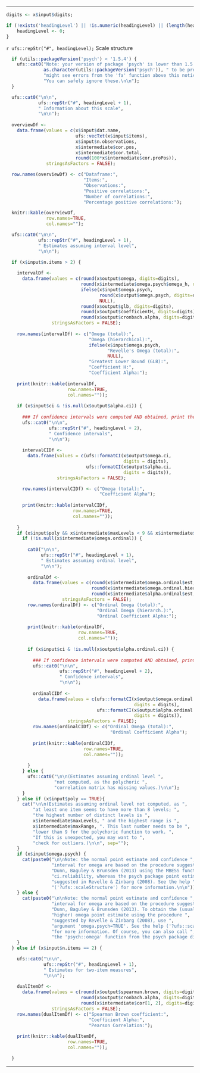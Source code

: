 
------

<div style="display:block;clear:both;" class="scale-structure-start"></div>

```{r,eval=TRUE, echo=FALSE}

digits <- x$input$digits;

if (!exists('headingLevel') || !is.numeric(headingLevel) || (length(headingLevel) != 1)) {
	headingLevel <- 0;
}

```

`r ufs::repStr("#", headingLevel);` Scale structure

```{r, echo=echoPartial, results='asis'}

  if (utils::packageVersion('psych') < '1.5.4') {
    ufs::cat0("Note: your version of package 'psych' is lower than 1.5.4 (",
              as.character(utils::packageVersion('psych')), " to be precise). This means that you ",
              "might see errors from the 'fa' function above this notice. ",
              "You can safely ignore these.\n\n");
  }

  ufs::cat0("\n\n",
            ufs::repStr("#", headingLevel + 1),
            " Information about this scale",
            "\n\n");
  
  overviewDf <-
    data.frame(values = c(x$input$dat.name,
                          ufs::vecTxt(x$input$items),
                          x$input$n.observations,
                          x$intermediate$cor.pos,
                          x$intermediate$cor.total,
                          round(100*x$intermediate$cor.proPos)),
               stringsAsFactors = FALSE);

  row.names(overviewDf) <- c("Dataframe:",
                             "Items:",
                             "Observations:",
                             "Positive correlations:",
                             "Number of correlations:",
                             "Percentage positive correlations:");

  knitr::kable(overviewDf,
               row.names=TRUE,
               col.names="");

  ufs::cat0("\n\n",
            ufs::repStr("#", headingLevel + 1),
            " Estimates assuming interval level",
            "\n\n");

  if (x$input$n.items > 2) {
    
    intervalDf <-
      data.frame(values = c(round(x$output$omega, digits=digits),
                            round(x$intermediate$omega.psych$omega_h, digits=digits),
                            ifelse(x$input$omega.psych,
                                   round(x$output$omega.psych, digits=digits),
                                   NULL),
                            round(x$output$glb, digits=digits),
                            round(x$output$coefficientH, digits=digits),
                            round(x$output$cronbach.alpha, digits=digits)),
                 stringsAsFactors = FALSE);
  
    row.names(intervalDf) <- c("Omega (total):",
                               "Omega (hierarchical):",
                               ifelse(x$input$omega.psych,
                                      "Revelle's Omega (total):",
                                      NULL),
                               "Greatest Lower Bound (GLB):",
                               "Coefficient H:",
                               "Coefficient Alpha:");
  
    print(knitr::kable(intervalDf,
                       row.names=TRUE,
                       col.names=""));
        
    if (x$input$ci & !is.null(x$output$alpha.ci)) {
      
      ### If confidence intervals were computed AND obtained, print them
      ufs::cat0("\n\n",
                ufs::repStr("#", headingLevel + 2),
                " Confidence intervals",
                "\n\n");
      
      intervalCIDf <-
        data.frame(values = c(ufs::formatCI(x$output$omega.ci,
                                            digits = digits),
                              ufs::formatCI(x$output$alpha.ci,
                                            digits = digits)),
                   stringsAsFactors = FALSE);

      row.names(intervalCIDf) <- c("Omega (total):",
                                   "Coefficient Alpha");
      
      print(knitr::kable(intervalCIDf,
                         row.names=TRUE,
                         col.names=""));
      
    }
    if (x$input$poly && x$intermediate$maxLevels < 9 && x$intermediate$maxRange < 9) {
      if (!is.null(x$intermediate$omega.ordinal)) {
        
        cat0("\n\n",
             ufs::repStr("#", headingLevel + 1),
             " Estimates assuming ordinal level",
             "\n\n");
        
        ordinalDf <-
          data.frame(values = c(round(x$intermediate$omega.ordinal$est, digits=digits),
                                round(x$intermediate$omega.ordinal.hierarchical$est, digits=digits),
                                round(x$intermediate$alpha.ordinal$est, digits=digits)),
                     stringsAsFactors = FALSE);
        row.names(ordinalDf) <- c("Ordinal Omega (total):",
                                  "Ordinal Omega (hierarch.):",
                                  "Ordinal Coefficient Alpha:");
          
        print(knitr::kable(ordinalDf,
                           row.names=TRUE,
                           col.names=""));
        
        if (x$input$ci & !is.null(x$output$alpha.ordinal.ci)) {
              
          ### If confidence intervals were computed AND obtained, print them
          ufs::cat0("\n\n",
                    ufs::repStr("#", headingLevel + 2),
                    " Confidence intervals",
                    "\n\n");
          
          ordinalCIDf <-
            data.frame(values = c(ufs::formatCI(x$output$omega.ordinal.ci,
                                                digits = digits),
                                  ufs::formatCI(x$output$alpha.ordinal.ci,
                                                digits = digits)),
                       stringsAsFactors = FALSE);
          row.names(ordinalCIDf) <- c("Ordinal Omega (total):",
                                       "Ordinal Coefficient Alpha");
          
          print(knitr::kable(ordinalCIDf,
                             row.names=TRUE,
                             col.names=""));
          
        }
      } else {
        ufs::cat0("\n\n(Estimates assuming ordinal level ",
                  "not computed, as the polychoric ",
                  "correlation matrix has missing values.)\n\n");
      }
    } else if (x$input$poly == TRUE){
      cat("\n\n(Estimates assuming ordinal level not computed, as ",
          "at least one item seems to have more than 8 levels; ",
          "the highest number of distinct levels is ",
          x$intermediate$maxLevels, " and the highest range is ",
          x$intermediate$maxRange, ". This last number needs to be ",
          "lower than 9 for the polychoric function to work. ",
          "If this is unexpected, you may want to ",
          "check for outliers.)\n\n", sep="");
    }
    if (x$input$omega.psych) {
      cat(paste0("\n\nNote: the normal point estimate and confidence ",
                 "interval for omega are based on the procedure suggested by ",
                 "Dunn, Baguley & Brunsden (2013) using the MBESS function ",
                 "ci.reliability, whereas the psych package point estimate was ",
                 "suggested in Revelle & Zinbarg (2008). See the help ",
                 "('?ufs::scaleStructure') for more information.\n\n"));
    } else {
      cat(paste0("\n\nNote: the normal point estimate and confidence ",
                 "interval for omega are based on the procedure suggested by ",
                 "Dunn, Baguley & Brunsden (2013). To obtain the (usually ",
                 "higher) omega point estimate using the procedure ",
                 "suggested by Revelle & Zinbarg (2008), use ",
                 "argument 'omega.psych=TRUE'. See the help ('?ufs::scaleStructure') ",
                 "for more information. Of course, you can also call ",
                 "the 'psych::omega' function from the psych package directly.\n\n"));
    }
  } else if (x$input$n.items == 2) {

    ufs::cat0("\n\n",
              ufs::repStr("#", headingLevel + 1),
              " Estimates for two-item measures",
              "\n\n");
    
    dualItemDf <-
      data.frame(values = c(round(x$output$spearman.brown, digits=digits),
                            round(x$output$cronbach.alpha, digits=digits),
                            round(x$intermediate$cor[1, 2], digits=digits)),
                 stringsAsFactors = FALSE);
    row.names(dualItemDf) <- c("Spearman Brown coefficient:",
                               "Coefficient Alpha:",
                               "Pearson Correlation:");
      
    print(knitr::kable(dualItemDf,
                       row.names=TRUE,
                       col.names=""));

  }

```

<div style="display:block;clear:both;" class="scale-structure-end"></div>

------
